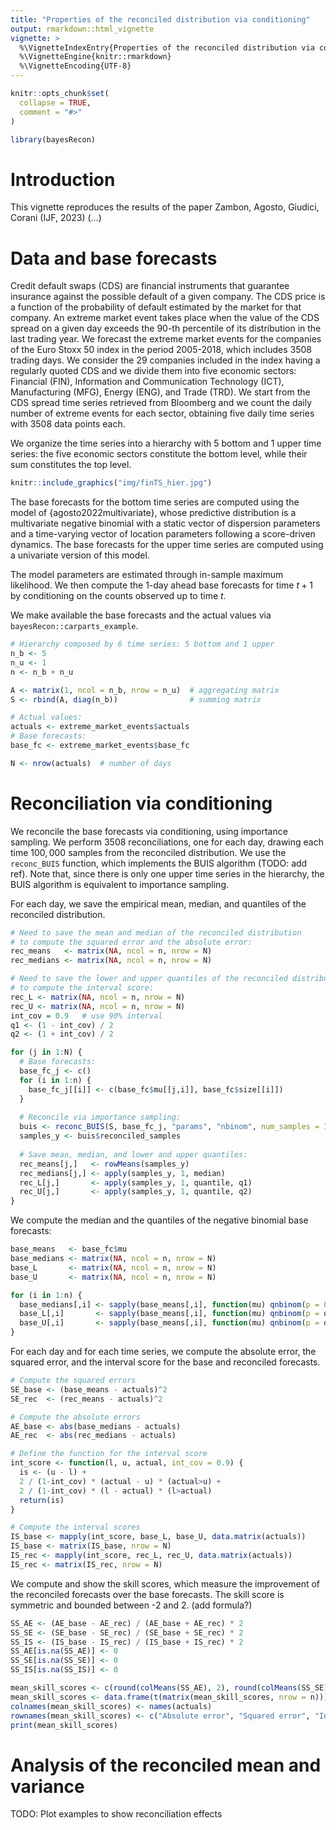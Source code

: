 ```yaml
---
title: "Properties of the reconciled distribution via conditioning"
output: rmarkdown::html_vignette
vignette: >
  %\VignetteIndexEntry{Properties of the reconciled distribution via conditioning}
  %\VignetteEngine{knitr::rmarkdown}
  %\VignetteEncoding{UTF-8}
---
```


```r
knitr::opts_chunk$set(
  collapse = TRUE,
  comment = "#>"
)
```

```r
library(bayesRecon)
```


# Introduction

This vignette reproduces the results of the paper Zambon, Agosto, Giudici, Corani (IJF, 2023) (...)


# Data and base forecasts

Credit default swaps (CDS) are financial instruments that guarantee insurance against the possible default of a given company. 
The CDS price is a function of the probability of default estimated by the market for that company.
An extreme market event takes place when the value of the CDS spread on a given day exceeds the 90-th percentile of its distribution in the last trading year.
We forecast the extreme market events for the companies of the Euro Stoxx 50 index in the period 2005-2018, which includes 3508 trading days.
We consider the 29 companies included in the index  having a regularly quoted CDS  and we divide them into five economic sectors: Financial (FIN), Information and Communication Technology (ICT), Manufacturing (MFG), Energy (ENG), and Trade (TRD). 
We start from the CDS spread time series retrieved from Bloomberg and we count the daily number of extreme events for each sector, obtaining five daily time series with 3508 data points each.

We organize the time series into a hierarchy with 5 bottom and 1 upper time series:
the five economic sectors constitute the bottom level, while their sum constitutes the top level. 

```r
knitr::include_graphics("img/finTS_hier.jpg")
```

The base forecasts for the bottom time series are computed using the model of {agosto2022multivariate}, 
whose predictive distribution is a multivariate negative binomial with a static vector 
of dispersion parameters and a time-varying vector of location parameters following a score-driven dynamics. 
The base forecasts for the upper time series are computed using a univariate version of this model.

The model parameters are estimated through in-sample maximum likelihood.
We then compute the 1-day ahead base forecasts for time $t+1$ by conditioning on the counts observed up to time $t$. 

We make available the base forecasts and the actual values via `bayesRecon::carparts_example`.

```r
# Hierarchy composed by 6 time series: 5 bottom and 1 upper
n_b <- 5
n_u <- 1
n <- n_b + n_u   

A <- matrix(1, ncol = n_b, nrow = n_u)  # aggregating matrix
S <- rbind(A, diag(n_b))                # summing matrix

# Actual values:
actuals <- extreme_market_events$actuals
# Base forecasts:
base_fc <- extreme_market_events$base_fc

N <- nrow(actuals)  # number of days
```

# Reconciliation via conditioning

We reconcile the base forecasts via conditioning, using importance sampling.
We perform 3508 reconciliations, one for each day, drawing each time $100,000$ samples 
from the reconciled distribution.
We use the `reconc_BUIS` function, which implements the BUIS algorithm (TODO: add ref).
Note that, since there is only one upper time series in the hierarchy, the BUIS algorithm is
equivalent to importance sampling.

For each day, we save the empirical mean, median, and quantiles of the reconciled distribution.

```r
# Need to save the mean and median of the reconciled distribution
# to compute the squared error and the absolute error:
rec_means   <- matrix(NA, ncol = n, nrow = N)
rec_medians <- matrix(NA, ncol = n, nrow = N)

# Need to save the lower and upper quantiles of the reconciled distribution
# to compute the interval score:
rec_L <- matrix(NA, ncol = n, nrow = N)
rec_U <- matrix(NA, ncol = n, nrow = N)
int_cov = 0.9   # use 90% interval         
q1 <- (1 - int_cov) / 2
q2 <- (1 + int_cov) / 2

for (j in 1:N) {
  # Base forecasts:
  base_fc_j <- c()   
  for (i in 1:n) {
    base_fc_j[[i]] <- c(base_fc$mu[[j,i]], base_fc$size[[i]])
  }
  
  # Reconcile via importance sampling:
  buis <- reconc_BUIS(S, base_fc_j, "params", "nbinom", num_samples = 1e5, seed = 42)
  samples_y <- buis$reconciled_samples
  
  # Save mean, median, and lower and upper quantiles:
  rec_means[j,]   <- rowMeans(samples_y)
  rec_medians[j,] <- apply(samples_y, 1, median)
  rec_L[j,]       <- apply(samples_y, 1, quantile, q1)
  rec_U[j,]       <- apply(samples_y, 1, quantile, q2)
}


```


We compute the median and the quantiles of the negative binomial base forecasts:

```r
base_means   <- base_fc$mu
base_medians <- matrix(NA, ncol = n, nrow = N)
base_L       <- matrix(NA, ncol = n, nrow = N)
base_U       <- matrix(NA, ncol = n, nrow = N)

for (i in 1:n) {
  base_medians[,i] <- sapply(base_means[,i], function(mu) qnbinom(p = 0.5, size = base_fc$size[[i]], mu = mu))
  base_L[,i]       <- sapply(base_means[,i], function(mu) qnbinom(p = q1,  size = base_fc$size[[i]], mu = mu))
  base_U[,i]       <- sapply(base_means[,i], function(mu) qnbinom(p = q2,  size = base_fc$size[[i]], mu = mu))
}
```


For each day and for each time series, we compute the absolute error, the squared error, 
and the interval score for the base and reconciled forecasts.

```r
# Compute the squared errors
SE_base <- (base_means - actuals)^2
SE_rec  <- (rec_means - actuals)^2

# Compute the absolute errors
AE_base <- abs(base_medians - actuals)
AE_rec  <- abs(rec_medians - actuals)

# Define the function for the interval score
int_score <- function(l, u, actual, int_cov = 0.9) {
  is <- (u - l) +
  2 / (1-int_cov) * (actual - u) * (actual>u) +
  2 / (1-int_cov) * (l - actual) * (l>actual) 
  return(is)
}

# Compute the interval scores
IS_base <- mapply(int_score, base_L, base_U, data.matrix(actuals))
IS_base <- matrix(IS_base, nrow = N)
IS_rec <- mapply(int_score, rec_L, rec_U, data.matrix(actuals))
IS_rec <- matrix(IS_rec, nrow = N)
```


We compute and show the skill scores, which measure the improvement of the 
reconciled forecasts over the base forecasts.
The skill score is symmetric and bounded between -2 and 2.
(add formula?)

```r
SS_AE <- (AE_base - AE_rec) / (AE_base + AE_rec) * 2
SS_SE <- (SE_base - SE_rec) / (SE_base + SE_rec) * 2
SS_IS <- (IS_base - IS_rec) / (IS_base + IS_rec) * 2
SS_AE[is.na(SS_AE)] <- 0
SS_SE[is.na(SS_SE)] <- 0
SS_IS[is.na(SS_IS)] <- 0

mean_skill_scores <- c(round(colMeans(SS_AE), 2), round(colMeans(SS_SE), 2), round(colMeans(SS_IS), 2))
mean_skill_scores <- data.frame(t(matrix(mean_skill_scores, nrow = n)))
colnames(mean_skill_scores) <- names(actuals)
rownames(mean_skill_scores) <- c("Absolute error", "Squared error", "Interval score")
print(mean_skill_scores)
```

# Analysis of the reconciled mean and variance

TODO: Plot examples to show reconciliation effects 






